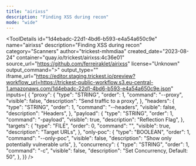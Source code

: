 ```yaml
---
title: "airixss"
description: "Finding XSS during recon"
mode: "wide"
---
```



<ToolDetails
  id="1d4ebadc-22d1-4bd6-b593-e4a54a650c9e"
  name="airixss"
  description="Finding XSS during recon"
  category="Scanners"
  author="trickest-mhmdiaa"
  created_date="2023-08-24"
  container="quay.io/trickest/airixss:4c36e01"
  source_url="https://github.com/ferreiraklet/airixss"
  license="Unknown"
  output_command=">"
  output_type=""
  iframe_url="https://editor.staging.trickest.io/preview?workflow_url=https://trickest-public-workflow.s3.eu-central-1.amazonaws.com/1d4ebadc-22d1-4bd6-b593-e4a54a650c9e.json"
  inputs={ {
  "proxy": {
    "type": "STRING",
    "order": 1,
    "command": "--proxy",
    "visible": false,
    "description": "Send traffic to a proxy",
  },
  "headers": {
    "type": "STRING",
    "order": 1,
    "command": "--headers",
    "visible": false,
    "description": "Headers",
  },
  "payload": {
    "type": "STRING",
    "order": 1,
    "command": "-payload",
    "visible": true,
    "description": "Reflection Flag",
  },
  "targets": {
    "type": "FILE",
    "order": 0,
    "command": "",
    "visible": true,
    "description": "Target URLs",
  },
  "only-poc": {
    "type": "BOOLEAN",
    "order": 1,
    "command": "--only-poc",
    "visible": false,
    "description": "Show only potentially vulnerable urls",
  },
  "concurrency": {
    "type": "STRING",
    "order": 1,
    "command": "-c",
    "visible": false,
    "description": "Set Concurrency, Default: 50",
  },
}}
/>